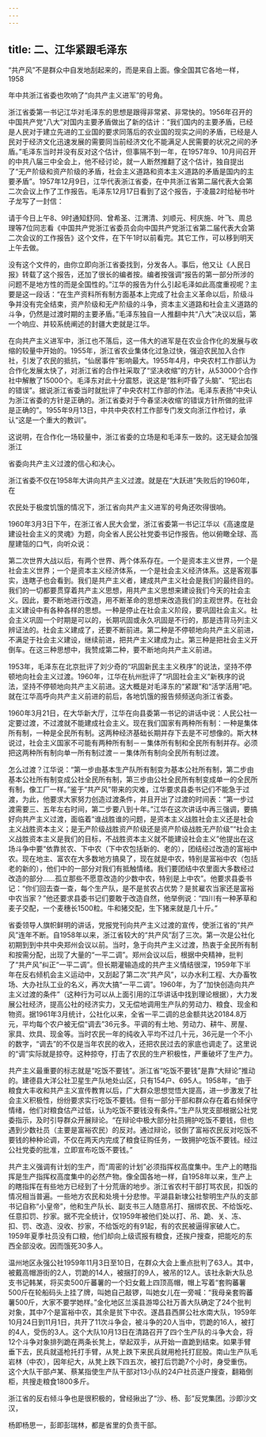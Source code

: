 ```yaml
---
---
---
```

title: 二、江华紧跟毛泽东
---



“共产风”不是群众中自发地刮起来的，而是来自上面。像全国其它各地一样，1958

年中共浙江省委也吹响了“向共产主义进军”的号角。

浙江省委第一书记江华对毛泽东的思想是跟得非常紧、非常快的。1956年召开的中国共产党“八大”对国内主要矛盾做出了新的估计：“我们国内的主要矛盾，已经是人民对于建立先进的工业国的要求同落后的农业国的现实之间的矛盾，已经是人民对于经济文化迅速发展的需要同当前经济文化不能满足人民需要的状况之间的矛盾。”毛泽东当时并没有反对这个估计，但事隔不到一年，在1957年9、10月间召开的中共八届三中全会上，他不经讨论，就一人断然推翻了这个估计，独自提出了“无产阶级和资产阶级的矛盾，社会主义道路和资本主义道路的矛盾是国内的主要矛盾”。1957年12月9日，江华代表浙江省委，在中共浙江省第二届代表大会第二次会议上作了工作报告。毛泽东12月17日看到了这个报告，于凌晨2时给秘书叶子龙写了一封信：

请于今日上午8、9时通知舒同、曾希圣、江渭清、刘顺元、柯庆施、叶飞、周总理等7位同志看《中国共产党浙江省委员会向中国共产党浙江省第二届代表大会第二次会议的工作报告》这个文件，在下午1时以前看完。其它工作，可以移到明天上午去做。

没有这个文件的，由你立即向浙江省委找到，分发各人。事后，他又让《人民日报》转载了这个报告，还加了很长的编者按。编者按强调“报告的第一部分所涉的问题不是地方性的而是全国性的。”江华的报告为什么引起毛泽如此高度重视呢？主要是这一段话：“在生产资料所有制方面基本上完成了社会主义革命以后，阶级斗争并没有完全结束，资产阶级和无产阶级的斗争，资本主义道路和社会主义道路的斗争，仍然是过渡时期的主要矛盾。”毛泽东独自一人推翻中共“八大”决议以后，第一个响应、并较系统阐述的封疆大吏就是江华。

在向共产主义进军中，浙江也不落后，这一伟大的进军是在农业合作化的发展与收缩的较量中开始的。1955年，浙江省农业集体化过急过快，强迫农民加入合作社，引发了农民的抵抗，“仙居事件”影响最大。1955年4月，中央农村工作部认为合作化发展太快了，对浙江省的合作社采取了“坚决收缩”的方针，从53000个合作社中解散了15000个。毛泽东对此十分震怒，说这是“胜利吓昏了头脑”、“犯出右的错误”。据说浙江省委当时就批评了中央农村工作部的作法。毛泽东表扬“中央认为浙江省委的方针是正确的。浙江省委对于今春坚决收缩’的错误方针所做的批评是正确的”。1955年9月13日，中共中央农村工作部专门发文向浙江作检讨，承认“这是一个重大的教训”。

这说明，在合作化一场较量中，浙江省委的立场是和毛泽东一致的。这无疑会加强浙江

省委向共产主义过渡的信心和决心。

浙江省委不仅在1958年大讲向共产主义过渡。就是在“大跃进”失败后的1960年，在

农民处于极度饥饿的情况下，浙江省向共产主义进军的号角还吹得很响。

1960年3月3日下午，在浙江省人民大会堂，浙江省委第一书记江华以《高速度是建设社会主义的灵魂》为题，向全省人民公社党委书记作报告。他以俯瞰全球、高屋建瓴的口气，向听众说：

第二次世界大战以后，有两个世界、两个体系存在。一个是资本主义世界，一个是社会主义世界；一个是资本主义经济体系，一个是社会主义经济体系。这是客观事实，连瞎子也会看到。我们是共产主义者，建成共产主义社会是我们的最终目的。我们的一切都要贯穿着共产主义思想，用共产主义思想来建设我们今天的社会主义。因此，要不断地进行改造，用不断革命的思想来改造我们的主观世界。在社会主义建设中有各种各样的思想。一种是停止在社会主义阶段，要巩固社会主义。社会主义巩固一个时期是可以的，长期巩固或永久巩固是不行的，那是违背马列主义辨证法的。社会主义建成了，还要不断前进。第二种是不停顿地向共产主义前进，不满足于社会主义建设，继续前进，把共产主义建成为止。第三种是把社会主义开倒车。在这三种思想中，我赞成第二种，要不断地向共产主义前进。

1953年，毛泽东在北京批评了刘少奇的“巩固新民主主义秩序”的说法，坚持不停顿地向社会主义过渡。1960年，江华在杭州批评了“巩固社会主义”新秩序的说法，坚持不停顿地向共产主义前进。这大概是对毛泽东的“紧跟”和“活学活用”吧。就在江华高呼向共产主义前进的前后，各地饥饿的报告频频送向浙江省委。

1960年3月21日，在大华新大厅，江华在向县委第一书记的讲话中说：人民公社一定要过渡，不过渡就不能建成社会主义。现在我们国家有两种所有制：一种是集体所有制，一种是全民所有制。这两种经济基础长期并存下去是不可想像的。斯大林说过，社会主义国家不可能有两种所有制－－集体所有制和全民所有制并存。必须把这两种所有制向单一所有制过渡－－集体所有制向全民所有制过渡。

怎么过渡？江华说：“第一步由基本生产队所有制变为基本公社所有制，第二步由基本公社所有制变成公社全民所有制，第三步由公社全民所有制变成单一的全民所有制，像工厂一样。”鉴于“共产风”带来的灾难，江华要求县委书记们不能急于过渡，为此，他要求大家努力创造过渡条件，并且开出了过渡的时间表：“第一步过渡需要三、五年左右时间，第二步要八到十年。”江华在这次讲话中再三强调，要搞好向共产主义过渡，面临着“谁战胜谁的问题，是资本主义战胜社会主义还是社会主义战胜资本主义；是无产阶级战胜资产阶级还是资产阶级战胜无产阶级”“社会主义战胜资本主义是我们的目标，不战胜资本主义就不能建设社会主义”他提出在这场斗争中要“依靠贫农、下中农（下中农包括新的、老的），团结经过改造的富裕中农。现在地主、富农在大多数地方搞臭了，现在就是中农，特别是富裕中农（包括老的新的），他们中的一部分对我们有抵触情绪。我们要团结中农里面大多数经过改造的部分……孤立那些不愿意改造的少数中农，特别是上中农”。他要求县委书记：“你们回去查一查，每个生产队，是不是贫农占优势？是贫雇农当家还是富裕中农当家？”他还要求县委书记们要敢于改造自然，他举例说：“四川有一种茅草和麦子交配，一个麦穗长1500粒。牛和猪交配，生下猪来就是几十斤。”

省委领导人旗帜鲜明的讲话，党报党刊向共产主义过渡的宣传，使浙江省的“共产风”连年不断。自1958年以来，浙江省较大的“共产风”刮了三次。第一次是公社化初期到到中共中央郑州会议以前。当时，急于向共产主义过渡，热衷于全民所有制和按需分配，出现了大量的“一平二调”。郑州会议以后，根据中央精神，批判了“共产风”纠正“一平二调”。但长期灌输造成的共产主义情结很深，1959年下半年在反右倾机会主义运动中，又刮起了第二次“共产风”，以办水利工程、大办畜牧场、大办社队工业的名义，再次大搞“一平二调”。1960年，为了“加快创造向共产主义过渡的条件”（这种行为可以从上面引用的江华讲话中找到理论根据），大力发展公社经济，提高公社的经济实力，又无偿地调用生产队的劳动力、粮食、现金和物资。据1961年3月统计，公社化以来，全省一平二调的总金额共达20184.8万元，平均每个农户被无偿“调去”36元多。平调的有土地、劳动力、耕牛、房屋、家具、炊具、现金等。当时农民一年的纯收入平均不过几十元，36元是一个不小的数字，“调去”的不仅是当年农民的收入，还把农民过去的家底也调走了。这里说的“调”实际就是掠夺。这种掠夺，打击了农民的生产积极性，严重破坏了生产力。

共产主义最重要的标志就是“吃饭不要钱”。浙江省“吃饭不要钱”是靠“大辩论”推动的。建德县大洋公社卫星生产队地处山区，只有154户、695人。1958年，“由于粮食大丰收和共产主义宣传教育以后，广大群众思想觉悟大提高，进一步激发了社会主义积极性，纷纷要求实行吃饭不要钱。但有一部分干部和群众存在着右倾保守情绪，他们对粮食估产过低，认为吃饭不要钱没有条件。”生产队党支部根据公社党委指示，及时引导群众开展辩论。“在辩论中极大部分社员拥护吃饭不要钱，但也遇到少数社员（主要是富裕农民）的反对。通过辩论，驳倒了富裕农民反对吃饭不要钱的种种论调，不仅在两天内完成了粮食征购任务，一致拥护吃饭不要钱。经过公社党委的批准，立即宣布吃饭不要钱。”

共产主义强调有计划的生产，而“周密的计划”必须指挥权高度集中。生产上的瞎指挥是生产指挥权高度集中的必然产物。像全国各地一样，自1958年以来，生产上的瞎指挥在有些地方已经到了十分荒唐的地步。浙江省农村干部打骂农民，扣饭的情况相当普遍。一些地方农民和处境十分悲惨。平湖县新埭公社黎明生产队的支部书记自称“小皇帝”，他和生产队长、副支书三人随意吊打、捆绑农民、不给饭吃、任意扣罚、抄家。据不完全统计，仅1959年被他们处以打、吊、跪、关、冻、扣、罚、改造、没收、抄家，不给饭吃的有91起，有的农民被逼得家破人亡。1959年夏季社员没有口粮，他们却向上级谎报有粮食，还挨户搜查，把能吃的东西全部没收。因而饿死30多人。

温州地区永强公社1959年11月3日至10日，在群众大会上重点批判了63人。其中，被戴高帽游街的2人，罚跪的14人，被捆打的9人，被吊的12人。该社永新大队总支书记韩某，将买卖500斤蕃薯的一个妇女戴上四顶高帽，帽上写着“套购蕃薯500斤在轮船码头上挂了牌，叫她自己敲锣，叫她女儿在一旁喊：“我母亲套购蕃薯500斤，大家不要学她样。”金化地区兰溪县游埠公社万善大队确定了24个批判对象，其中7个是富裕中农，其余是贫下中农。遂昌县西屏公社水南大队，1959年10月24日到11月1日，共开了11次斗争会，被斗争的20人当中，罚跪的16人，被打的4人，受伤的3人。这个大队10月13日在清路召开了四个生产队的斗争大会，将12个斗争对象排列跪在两条长凳上，举起双手，从开始一直跪到结束。如果手臂垂下去，民兵就遥枪托打手臂，从凳上跌下来民兵就用枪托打屁股。南山生产队毛岩林（中农），因年纪大，从凳上跌下四五次，被打后罚跪7个小时，身受重伤。这个大队干部卢某、蔡某指使生产队干部对13小队的24户社员逐户搜查，翻箱倒柜，共搜走粮食1800多斤。

浙江省的反右倾斗争也是很积极的，曾经揪出了“沙、杨、彭”反党集团。沙即沙文汉，

杨即杨思一，彭即彭瑞林，都是省里的负责干部。